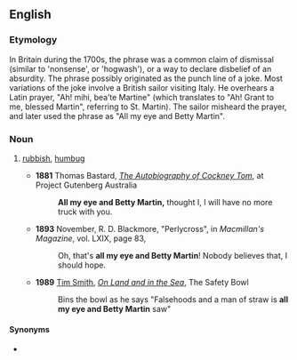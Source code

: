 ==English==

===Etymology===
In Britain during the 1700s, the phrase was a common claim of dismissal (similar to 'nonsense', or 'hogwash'), or a way to declare disbelief of an absurdity.  The phrase possibly originated as the punch line of a joke.  Most variations of the joke involve a British sailor visiting Italy.  He overhears a Latin prayer, "Ah! mihi, bea’te Martine" (which translates to "Ah! Grant to me, blessed Martin", referring to St. Martin).  The sailor misheard the prayer, and later used the phrase as "All my eye and Betty Martin".

===Noun===
{{en-noun|-}}

# {{lb|en|dated}} [[rubbish]], [[humbug]]
#* '''1881''' Thomas Bastard, ''[http://gutenberg.net.au/ebooks08/0800591h.html The Autobiography of Cockney Tom]'', at Project Gutenberg Australia
#*: '''All my eye and Betty Martin,''' thought I, I will have no more truck with you.
#* '''1893''' November, R. D. Blackmore, "Perlycross", in ''Macmillan's Magazine'', vol. LXIX, page 83,
#*: Oh, that's '''all my eye and Betty Martin'''! Nobody believes that, I should hope.
#* '''1989''' [[w:Tim Smith (Cardiacs)|Tim Smith]], ''[[w:On Land and in the Sea|On Land and in the Sea]]'', The Safety Bowl
#*: Bins the bowl as he says "Falsehoods and a man of straw is '''all my eye and Betty Martin''' saw"

====Synonyms====
* {{l|en|all my eye}}